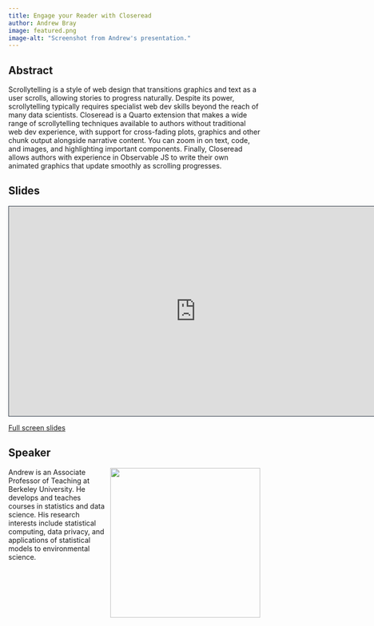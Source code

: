 ```yaml
---
title: Engage your Reader with Closeread
author: Andrew Bray
image: featured.png
image-alt: "Screenshot from Andrew's presentation."
---
```


## Abstract

Scrollytelling is a style of web design that transitions graphics and text as a user scrolls, allowing stories to progress naturally.
Despite its power, scrollytelling typically requires specialist web dev skills beyond the reach of many data scientists.
Closeread is a Quarto extension that makes a wide range of scrollytelling techniques available to authors without traditional web dev experience, with support for cross-fading plots, graphics and other chunk output alongside narrative content.
You can zoom in on text, code, and images, and highlighting important components.
Finally, Closeread allows authors with experience in Observable JS to write their own animated graphics that update smoothly as scrolling progresses.

## Slides

```{=html}
<iframe class="slide-deck" src="https://closeread-jsm.netlify.app/" height="420" width="747" style="border: 1px solid #2e3846;"></iframe>
```
[Full screen slides](https://closeread-jsm.netlify.app/)

## Speaker

![](andrew.png){style="float: right; padding-left: 10px;" fig-alt="Photo of Andrew Bray" width="300"}

Andrew is an Associate Professor of Teaching at Berkeley University.
He develops and teaches courses in statistics and data science.
His research interests include statistical computing, data privacy, and applications of statistical models to environmental science.

